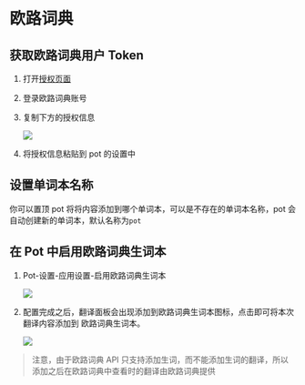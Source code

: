 # 欧路词典

## 获取欧路词典用户 Token

1. 打开[授权页面](http://my.eudic.net/OpenAPI/Authorization)

2. 登录欧路词典账号

3. 复制下方的授权信息

   ![](./asset/eudic1.png)

4. 将授权信息粘贴到 pot 的设置中

## 设置单词本名称

你可以置顶 pot 将将内容添加到哪个单词本，可以是不存在的单词本名称，pot 会自动创建新的单词本，默认名称为`pot`

## 在 Pot 中启用欧路词典生词本

1. Pot-设置-应用设置-启用欧路词典生词本

   ![](./asset/eudic2.png)

2. 配置完成之后，翻译面板会出现添加到欧路词典生词本图标，点击即可将本次翻译内容添加到 欧路词典生词本。

   ![](./asset/eudic3.png)

> 注意，由于欧路词典 API 只支持添加生词，而不能添加生词的翻译，所以添加之后在欧路词典中查看时的翻译由欧路词典提供

<div
  class="wwads-cn wwads-horizontal wwads-sticky"
  data-id="285"
  style={{ maxWidth: "230px" }}
></div>
